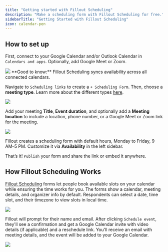 ```yaml
---
title: "Getting started with Fillout Scheduling"
description: "Make a scheduling form with Fillout Scheduling for free."
sidebarTitle: "Getting Started with Fillout Scheduling"
icon: calendar-pen
---
```


## How to set up

<Steps>
<Step title="Connect your calendar">

First, connect to your Google Calendar and/or Outlook Calendar in `Calendars and apps`. Optionally, add Google Meet or Zoom.

<Frame>
  <img src="/images/scheduling/image-18.png" />
</Frame>

<Check>
**Good to know:** Fillout Scheduling syncs availability across all connected calendars.
</Check>

</Step>

<Step title="Create a scheduling form">

Navigate to `Scheduling links` to create a `+ Scheduling Form`. Then, choose a **meeting type**. Learn more about the different types [here](/help/event-types).

<Frame>
  <img src="/images/scheduling/image-19.png" />
</Frame>
</Step>

<Step title="Configure event details">

Add your meeting **Title**, **Event duration**, and optionally add a **Meeting location** to include a location, phone number, or a Google Meet or Zoom link for the meeting.

<Frame>
  <img src="/images/scheduling/image-20.png" />
</Frame>

Fillout creates a scheduling form with default hours, Monday to Friday, 9 AM–5 PM. Customize it via **Availability** in the left sidebar.

That’s it! `Publish` your form and share the link or embed it anywhere.
</Step>

</Steps>

## How Fillout Scheduling Works

[Fillout Scheduling](https://www.fillout.com/scheduling) forms let people book available slots on your calendar while ensuring the time works for you. The forms show a calendar, meeting details, and organizer info by default. Respondents can select a date, time slot, and their timezone to view slots in local time.

<Frame>
  <img src="/images/scheduling/image-21.png" />
</Frame>

Fillout will prompt for their name and email. After clicking `Schedule event`, they'll see a confirmation and get a Google Calendar invite with video details (if applicable) and a reschedule link. You'll receive an email with meeting details, and the event will be added to your Google Calendar.

<Frame>
  <img src="/images/scheduling/image-22.png" />
</Frame>
